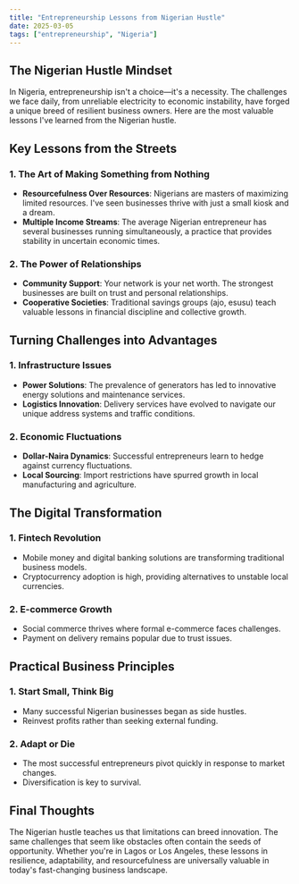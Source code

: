 ```yaml
---
title: "Entrepreneurship Lessons from Nigerian Hustle"
date: 2025-03-05
tags: ["entrepreneurship", "Nigeria"]
---
```


## The Nigerian Hustle Mindset

In Nigeria, entrepreneurship isn't a choice—it's a necessity. The challenges we face daily, from unreliable electricity to economic instability, have forged a unique breed of resilient business owners. Here are the most valuable lessons I've learned from the Nigerian hustle.

## Key Lessons from the Streets

### 1. The Art of Making Something from Nothing
- **Resourcefulness Over Resources**: Nigerians are masters of maximizing limited resources. I've seen businesses thrive with just a small kiosk and a dream.
- **Multiple Income Streams**: The average Nigerian entrepreneur has several businesses running simultaneously, a practice that provides stability in uncertain economic times.

### 2. The Power of Relationships
- **Community Support**: Your network is your net worth. The strongest businesses are built on trust and personal relationships.
- **Cooperative Societies**: Traditional savings groups (ajo, esusu) teach valuable lessons in financial discipline and collective growth.

## Turning Challenges into Advantages

### 1. Infrastructure Issues
- **Power Solutions**: The prevalence of generators has led to innovative energy solutions and maintenance services.
- **Logistics Innovation**: Delivery services have evolved to navigate our unique address systems and traffic conditions.

### 2. Economic Fluctuations
- **Dollar-Naira Dynamics**: Successful entrepreneurs learn to hedge against currency fluctuations.
- **Local Sourcing**: Import restrictions have spurred growth in local manufacturing and agriculture.

## The Digital Transformation

### 1. Fintech Revolution
- Mobile money and digital banking solutions are transforming traditional business models.
- Cryptocurrency adoption is high, providing alternatives to unstable local currencies.

### 2. E-commerce Growth
- Social commerce thrives where formal e-commerce faces challenges.
- Payment on delivery remains popular due to trust issues.

## Practical Business Principles

### 1. Start Small, Think Big
- Many successful Nigerian businesses began as side hustles.
- Reinvest profits rather than seeking external funding.

### 2. Adapt or Die
- The most successful entrepreneurs pivot quickly in response to market changes.
- Diversification is key to survival.

## Final Thoughts

The Nigerian hustle teaches us that limitations can breed innovation. The same challenges that seem like obstacles often contain the seeds of opportunity. Whether you're in Lagos or Los Angeles, these lessons in resilience, adaptability, and resourcefulness are universally valuable in today's fast-changing business landscape.
